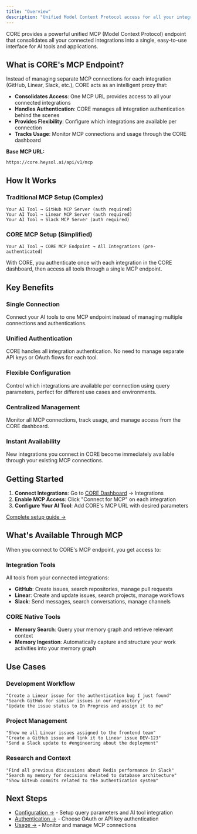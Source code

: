 ```yaml
---
title: "Overview"
description: "Unified Model Context Protocol access for all your integrations"
---
```


CORE provides a powerful unified MCP (Model Context Protocol) endpoint that consolidates all your connected integrations into a single, easy-to-use interface for AI tools and applications.

## What is CORE's MCP Endpoint?

Instead of managing separate MCP connections for each integration (GitHub, Linear, Slack, etc.), CORE acts as an intelligent proxy that:

- **Consolidates Access**: One MCP URL provides access to all your connected integrations
- **Handles Authentication**: CORE manages all integration authentication behind the scenes
- **Provides Flexibility**: Configure which integrations are available per connection
- **Tracks Usage**: Monitor MCP connections and usage through the CORE dashboard

**Base MCP URL:**
```
https://core.heysol.ai/api/v1/mcp
```

## How It Works

### Traditional MCP Setup (Complex)
```
Your AI Tool → GitHub MCP Server (auth required)
Your AI Tool → Linear MCP Server (auth required)
Your AI Tool → Slack MCP Server (auth required)
```

### CORE MCP Setup (Simplified)
```
Your AI Tool → CORE MCP Endpoint → All Integrations (pre-authenticated)
```

With CORE, you authenticate once with each integration in the CORE dashboard, then access all tools through a single MCP endpoint.

## Key Benefits

### **Single Connection**
Connect your AI tools to one MCP endpoint instead of managing multiple connections and authentications.

### **Unified Authentication** 
CORE handles all integration authentication. No need to manage separate API keys or OAuth flows for each tool.

###  **Flexible Configuration**
Control which integrations are available per connection using query parameters, perfect for different use cases and environments.

### **Centralized Management**
Monitor all MCP connections, track usage, and manage access from the CORE dashboard.

### **Instant Availability**
New integrations you connect in CORE become immediately available through your existing MCP connections.

## Getting Started

1. **Connect Integrations**: Go to [CORE Dashboard](https://core.heysol.ai) → Integrations
2. **Enable MCP Access**: Click "Connect for MCP" on each integration
3. **Configure Your AI Tool**: Add CORE's MCP URL with desired parameters

[Complete setup guide →](/mcp/configuration)

## What's Available Through MCP

When you connect to CORE's MCP endpoint, you get access to:

### Integration Tools
All tools from your connected integrations:
- **GitHub**: Create issues, search repositories, manage pull requests
- **Linear**: Create and update issues, search projects, manage workflows  
- **Slack**: Send messages, search conversations, manage channels

### CORE Native Tools
- **Memory Search**: Query your memory graph and retrieve relevant context
- **Memory Ingestion**: Automatically capture and structure your work activities into your memory graph

## Use Cases

### Development Workflow
```
"Create a Linear issue for the authentication bug I just found"
"Search GitHub for similar issues in our repository" 
"Update the issue status to In Progress and assign it to me"
```

### Project Management
```
"Show me all Linear issues assigned to the frontend team"
"Create a GitHub issue and link it to Linear issue DEV-123"
"Send a Slack update to #engineering about the deployment"
```

### Research and Context
```
"Find all previous discussions about Redis performance in Slack"
"Search my memory for decisions related to database architecture"
"Show GitHub commits related to the authentication system"
```

## Next Steps

- [Configuration →](/mcp/configuration) - Setup query parameters and AI tool integration
- [Authentication →](/mcp/authentication) - Choose OAuth or API key authentication  
- [Usage →](/mcp/usage) - Monitor and manage MCP connections